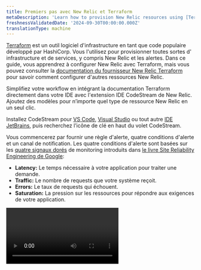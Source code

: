 ```yaml
---
title: Premiers pas avec New Relic et Terraform
metaDescription: 'Learn how to provision New Relic resources using [Terraform](https://www.terraform.io/).'
freshnessValidatedDate: '2024-09-30T00:00:00.000Z'
translationType: machine
---
```


[Terraform](https://www.terraform.io/) est un outil logiciel d&apos;infrastructure en tant que code populaire développé par HashiCorp. Vous l&apos;utilisez pour provisionner toutes sortes d&apos; infrastructure et de services, y compris New Relic <InlinePopover type="dashboards" />et les alertes. Dans ce guide, vous apprendrez à configurer New Relic <InlinePopover type="alerts" />avec Terraform, mais vous pouvez consulter la [documentation du fournisseur New Relic Terraform](https://registry.terraform.io/providers/newrelic/newrelic/latest/docs) pour savoir comment configurer d&apos;autres ressources New Relic.

<Callout variant="tip">
  Simplifiez votre workflow en intégrant la documentation Terraform directement dans votre IDE avec l&apos;extension IDE CodeStream de New Relic. Ajoutez des modèles pour n’importe quel type de ressource New Relic en un seul clic.

  Installez CodeStream pour [VS Code](https://marketplace.visualstudio.com/items?itemName=CodeStream.codestream), [Visual Studio](https://marketplace.visualstudio.com/items?itemName=CodeStream.codestream-vs-22) ou tout autre [IDE JetBrains](https://plugins.jetbrains.com/plugin/12206-new-relic-codestream), puis recherchez l’icône de clé en haut du volet CodeStream.
</Callout>

Vous commencerez par fournir une règle d&apos;alerte, quatre conditions d&apos;alerte et un canal de notification. Les quatre conditions d&apos;alerte sont basées sur les [quatre signaux dorés](https://landing.google.com/sre/sre-book/chapters/monitoring-distributed-systems/#xref_monitoring_golden-signals) de monitoring introduits dans [le livre Site Reliability Engineering de Google](https://landing.google.com/sre/sre-book/toc/index.html):

* <DNT>**Latency:**</DNT> Le temps nécessaire à votre application pour traiter une demande.
* <DNT>**Traffic:**</DNT> Le nombre de requests que votre système reçoit.
* <DNT>**Errors:**</DNT> Le taux de requests qui échouent.
* <DNT>**Saturation:**</DNT> La pression sur les ressources pour répondre aux exigences de votre application.

<Video id="vifxeilp2h" type="wistia" />

## Avant de commencer

Pour utiliser ce guide, vous devez avoir des connaissances de base sur New Relic et Terraform. Si vous n&apos;avez pas encore déployé d&apos;agent open source New Relic, [installez New Relic](/docs/agents/manage-apm-agents/installation/install-agent) pour votre application. [Installez également la CLI Terraform](https://learn.hashicorp.com/collections/terraform/cli).

<Steps>
  <Step>
    ## Bootstrap Terraform et le fournisseur New Relic

    Commencez par initialiser un répertoire de travail et créer un fichier de configuration Terraform :

    ```bash
    mkdir terraform-project && cd terraform-project
    touch main.tf
    ```

    Ensuite, demandez à Terraform d’installer et d’utiliser le fournisseur New Relic, en définissant les blocs `terraform` et `required_providers` dans <DNT>**main.tf**</DNT>:

    ```hcl
    terraform {
      # Require Terraform version 1.0 (recommended)
      required_version = "~> 1.0"

      # Require the latest 2.x version of the New Relic provider
      required_providers {
        newrelic = {
          source  = "newrelic/newrelic"
        }
      }
    }
    ```

    Dans ce bloc de code, vous définissez la version requise de Terraform sur 1.0 et définissez le fournisseur New Relic sur la dernière version 2.x. L&apos;utilisation des [contraintes de version](https://www.terraform.io/docs/configuration/version-constraints.html) adaptées à votre configuration offrira une meilleure stabilité à vos exécutions Terraform.

    Maintenant que vous avez défini vos versions de fournisseur Terraform et New Relic, vous devez configurer le fournisseur New Relic.
  </Step>

  <Step>
    ## Configurer le fournisseur New Relic

    Avec `terraform` entièrement défini, configurez New Relic `provider` avec les éléments suivants :

    1. Votre [identifiant de compte New Relic](/docs/accounts/install-new-relic/account-setup/account-id).
    2. Votre New Relic <InlinePopover type="userKey" />. La plupart des clés utilisateur commencent par le préfixe `NRAK-`.
    3. Votre [région New Relic](/docs/using-new-relic/welcome-new-relic/get-started/our-eu-us-region-data-centers#verifying-account). Votre région est `US` si votre URL New Relic est `one.newrelic.com` et `EU` si votre URL est `one.eu.newrelic.com`.

    Dans <DNT>**main.tf**</DNT>, définissez ces valeurs sur le fournisseur :

    ```hcl
    provider "newrelic" {
      account_id = 12345   # Your New Relic account ID
      api_key = "NRAK-***" # Your New Relic user key
      region = "US"        # US or EU (defaults to US)
    }
    ```

    En définissant ces valeurs sur le fournisseur New Relic, vous configurez ce fournisseur pour apporter des modifications au nom de votre compte via les API New Relic.

    <Callout variant="tip">
      Vous pouvez également configurer le fournisseur New Relic à l’aide [de variables d’environnement](https://registry.terraform.io/providers/newrelic/newrelic/latest/docs/guides/provider_configuration). Il s’agit d’un moyen utile de définir des valeurs par défaut pour la configuration de votre fournisseur.

      Pour plus d&apos;informations sur la configuration du fournisseur New Relic, n&apos;hésitez pas à consulter notre [documentation](https://registry.terraform.io/providers/newrelic/newrelic/latest/docs/guides/provider_configuration) officielle du fournisseur.
    </Callout>

    Une fois votre fournisseur New Relic configuré, initialisez Terraform :

    ```bash
    terraform init
    ```

    Une fois que Terraform a terminé d&apos;installer et d&apos;enregistrer le fournisseur New Relic, vous recevrez un message de réussite et quelques étapes pratiques, telles que l&apos;exécution de `terraform plan`. Cependant, avant de pouvoir exécuter `terraform plan`, vous devez créer vos ressources.
  </Step>

  <Step>
    ## Créer une règle d&apos;alerte New Relic avec les alertes signaux dorés

    Avec le fournisseur New Relic configuré et initialisé, vous pouvez définir une stratégie d&apos;alerte pour votre application.

    Étant donné que vous ciblez une application spécifique, utilisez un [`newrelic_entity`](https://registry.terraform.io/providers/newrelic/newrelic/latest/docs/data-sources/entity) pour récupérer les informations de l&apos;application à partir de New Relic et nous permettre de référencer ces données ailleurs dans la configuration :

    ```hcl
    data "newrelic_entity" "example_app" {
      name = "Your App Name" # Must be an exact match to your application name in New Relic
      domain = "APM" # or BROWSER, INFRA, MOBILE, SYNTH, depending on your entity's domain
      type = "APPLICATION"
    }
    ```

    Ensuite, créez un [`newrelic_alert_policy`](https://registry.terraform.io/providers/newrelic/newrelic/latest/docs/resources/alert_policy). Donnez à la politique un nom dynamique basé sur le nom de votre application. Cela permet de préciser la portée de la politique :

    ```hcl
    resource "newrelic_alert_policy" "golden_signal_policy" {
      name = "Golden Signals - ${data.newrelic_entity.example_app.name}"
    }
    ```

    À ce stade, vous devriez pouvoir tester votre configuration avec un essai à sec :

    ```bash
    terraform plan
    ```

    Vous devriez voir une sortie qui affiche le plan d’exécution de Terraform. Le plan contient les actions que Terraform exécute lorsque vous exécutez `terraform apply`:

    ```bash copyable=false
    [output] {muted}# Example output
    [output] ------------------------------------------------------------------------
    [output]
    [output] An execution plan has been generated and is shown below.
    [output] Resource actions are indicated with the following symbols:
    [output]   + create
    [output]
    [output] Terraform will perform the following actions:
    [output]
    [output]   # newrelic_alert_policy.golden_signal_policy will be created
    [output]   + resource "newrelic_alert_policy" "golden_signal_policy" {
    [output]       + account_id          = (known after apply)
    [output]       + id                  = (known after apply)
    [output]       + incident_preference = "PER_POLICY"
    [output]       + name                = "Golden Signals - Your App Name"
    [output]     }
    [output]
    [output] Plan: 1 to add, 0 to change, 0 to destroy.
    [output]
    [output] ------------------------------------------------------------------------
    ```

    Dans ce cas, le plan vous montre que Terraform créera une nouvelle règle d&apos;alerte lorsque vous exécuterez `terraform apply`. Après avoir vérifié les détails, exécutez le plan pour provisionner la ressource règle d&apos;alerte dans votre compte New Relic :

    ```bash
    terraform apply
    ```

    Chaque fois que vous modifiez `apply` , Terraform vous demande de confirmer les actions que vous lui avez demandé d&apos;exécuter. Tapez « oui ».

    Pendant son exécution, Terraform envoie le log à votre console :

    ```bash copyable=false
    [output] {muted}# Example output of `terraform apply`
    [output] newrelic_alert_policy.golden_signal_policy: Creating...
    [output] newrelic_alert_policy.golden_signal_policy: Creation complete after 1s [id=111222333]
    [output]
    [output] Apply complete! Resources: 1 added, 0 changed, 0 destroyed.
    ```

    [Connectez-vous à New Relic](https://login.newrelic.com/login) et [accédez à <DNT>**Alert Policies**</DNT>](/docs/alerts-applied-intelligence/new-relic-alerts/alert-policies/create-edit-or-find-alert-policy#alert-policy-view) pour confirmer que Terraform a créé votre nouvelle politique.

    Au fur et à mesure que vous avancez dans les étapes suivantes de création d&apos;une condition d&apos;alerte, vous pouvez exécuter `terraform apply` après avoir configuré chaque ressource. Actualisez votre page Web de règle d&apos;alerte pour voir les nouvelles ressources.
  </Step>

  <Step>
    ## Mise à disposition de la condition d&apos;alerte basée sur les quatre signaux dorés

    Ensuite, ajoutez une condition d&apos;alerte pour votre application en fonction des quatre signaux dorés : latence, trafic, erreurs et saturation. Appliquez ces conditions d’alerte à la règle d’alerte que vous avez créée à l’étape précédente.

    <DNT>
      **Latency**
    </DNT>

    La plupart des gens souhaitent éviter les temps de réponse lents. Vous pouvez créer un [`newrelic_alert_condition`](https://registry.terraform.io/providers/newrelic/newrelic/latest/docs/resources/alert_condition) qui se déclenche si le temps de réponse global de votre application dépasse cinq secondes pendant cinq minutes :

    ```hcl
    # Response time
    resource "newrelic_alert_condition" "response_time_web" {
      policy_id       = newrelic_alert_policy.golden_signal_policy.id
      name            = "High Response Time (Web) - ${data.newrelic_entity.example_app.name}"
      type            = "apm_app_metric"
      entities        = [data.newrelic_entity.example_app.application_id]
      metric          = "response_time_web"
      runbook_url     = "https://www.example.com"
      condition_scope = "application"

      term {
        duration      = 5
        operator      = "above"
        priority      = "critical"
        threshold     = "5"
        time_function = "all"
      }
    }
    ```

    Notez que vous liez cette condition d&apos;alerte à la règle d&apos;alerte précédemment configurée avec `policy_id`.

    Le `newrelic_alert_condition` est obsolète et vous souhaiterez utiliser les alertes NRQL à l&apos;avenir. Vous pouvez utiliser la configuration suivante pour créer une alerte NRQL qui exécute la même fonction que ci-dessus :

    ```hcl
    # Response time - Create Alert Condition
    resource "newrelic_nrql_alert_condition" "response_time_alert" {
      policy_id                    = newrelic_alert_policy.golden_signal_policy.id
      type                         = "static"
      name                         = "Response Time - ${data.newrelic_entity.example_app.name}"
      description                  = "High Transaction Response Time"
      runbook_url                  = "https://www.example.com"
      enabled                      = true
      violation_time_limit_seconds = 3600

      nrql {
        query             = "SELECT filter(average(newrelic.timeslice.value), WHERE metricTimesliceName = 'HttpDispatcher') OR 0 FROM Metric WHERE appId IN (${data.newrelic_entity.example_app.application_id}) AND metricTimesliceName IN ('HttpDispatcher', 'Agent/MetricsReported/count')"
      }

      critical {
        operator              = "above"
        threshold             = 5
        threshold_duration    = 300
        threshold_occurrences = "ALL"
      }
    }
    ```

    <DNT>
      **Traffic**
    </DNT>

    Traffic représente la quantité de demande placée sur votre système à un moment donné. le débit est une métrique qui mesure la quantité de trafic vers votre application. Créez un `newrelic_alert_condition` qui se déclenche si le taux de réponse global de votre application tombe en dessous de cinq requests par minute pendant cinq minutes :

    ```hcl
    # Low throughput
    resource "newrelic_alert_condition" "throughput_web" {
      policy_id       = newrelic_alert_policy.golden_signal_policy.id
      name            = "Low Throughput (Web)"
      type            = "apm_app_metric"
      entities        = [data.newrelic_entity.example_app.application_id]
      metric          = "throughput_web"
      condition_scope = "application"

      # Define a critical alert threshold that will
      # trigger after 5 minutes below 5 requests per minute.
      term {
        priority      = "critical"
        duration      = 5
        operator      = "below"
        threshold     = "5"
        time_function = "all"
      }
    }
    ```

    Ce type d&apos;alerte est utile lorsque vous vous attendez à une base de référence de trafic constante tout au long de la journée : une baisse du trafic peut indiquer un problème.

    <DNT>
      **Errors**
    </DNT>

    Si le taux d&apos;erreur de votre application augmente, vous devez le savoir. Créez un `newrelic_alert_condition` qui se déclenche si le taux d&apos;erreur de votre application dépasse 5 % pendant cinq minutes :

    ```hcl
    # Error percentage
    resource "newrelic_alert_condition" "error_percentage" {
      policy_id       = newrelic_alert_policy.golden_signal_policy.id
      name            = "High Error Percentage"
      type            = "apm_app_metric"
      entities        = [data.newrelic_entity.example_app.application_id]
      metric          = "error_percentage"
      runbook_url     = "https://www.example.com"
      condition_scope = "application"

      # Define a critical alert threshold that will trigger after 5 minutes above a 5% error rate.
      term {
        duration      = 5
        operator      = "above"
        threshold     = "5"
        time_function = "all"
      }
    }
    ```

    <DNT>
      **Saturation**
    </DNT>

    La saturation représente le degré de « remplissage » de votre service et peut prendre de nombreuses formes, telles que le temps CPU, l&apos;allocation de mémoire ou la profondeur de la file d&apos;attente. Dans cet exemple, supposons que vous disposez déjà d&apos;un agent [New Relic Infrastructure](https://newrelic.com/products/infrastructure) installé sur les hôtes servant votre application et que vous souhaitez configurer une alerte lorsque l&apos;utilisation du processeur dépasse un certain seuil :

    ```hcl
    # High CPU usage
    resource "newrelic_infra_alert_condition" "high_cpu" {
      policy_id   = newrelic_alert_policy.golden_signal_policy.id
      name        = "High CPU usage"
      type        = "infra_metric"
      event       = "SystemSample"
      select      = "cpuPercent"
      comparison  = "above"
      runbook_url = "https://www.example.com"
      where       = "(`applicationId` = '${data.newrelic_entity.example_app.application_id}')"

      # Define a critical alert threshold that will trigger after 5 minutes above 90% CPU utilization.
      critical {
        duration      = 5
        value         = 90
        time_function = "all"
      }
    }
    ```

    Pour l&apos;alerte d&apos;infrastructure, vous avez créé un [`newrelic_infra_alert_condition`](https://registry.terraform.io/providers/newrelic/newrelic/latest/docs/resources/infra_alert_condition) qui se déclenche si l&apos;utilisation globale du processeur sur ces hôtes dépasse 90 % pendant cinq minutes.
  </Step>

  <Step>
    ## Soyez averti lorsqu&apos;une alerte se déclenche

    Maintenant que vous avez configuré certaines conditions d&apos;alerte importantes, ajoutez une destination notification et un canal de notification à votre règle d&apos;alerte pour garantir que les bonnes personnes soient averties lorsqu&apos;une alerte se déclenche. Pour ce faire, utilisez un [`newrelic_notification_destination`](https://registry.terraform.io/providers/newrelic/newrelic/latest/docs/resources/notification_destination) et un [`newrelic_notification_channel`](https://registry.terraform.io/providers/newrelic/newrelic/latest/docs/resources/notification_channel).

    Pour commencer, créez une destination de notification par e-mail pour configurer votre liste de destinataires, qui peut être une personne spécifique ou une équipe. Ceci sera utilisé lors de la création d&apos;un canal de notification :

    ```hcl
    resource "newrelic_notification_destination" "team_email_destination" {
      name = "email-example"
      type = "EMAIL"

      property {
        key = "email"
        value = "team.member1@email.com,team.member2@email.com,team.member3@email.com"
      }
    }
    ```

    Si vous souhaitez spécifier plusieurs adresses e-mail, utilisez une liste d&apos;adresses e-mail délimitée par des virgules.

    Ensuite, créez un modèle de canal de notification par e-mail pour envoyer une notification d&apos;alerte à votre e-mail. Associez le canal à l&apos;ID de destination :

    ```hcl
    resource "newrelic_notification_channel" "team_email_channel" {
      name = "email-example"
      type = "EMAIL"
      destination_id = newrelic_notification_destination.team_email_destination.id
      product = "IINT"

      property {
        key = "subject"
        value = "New Subject"
      }
    }
    ```

    Enfin, et surtout, pour appliquer le canal de notification à votre règle d&apos;alerte, créez un [`newrelic_workflow`](https://registry.terraform.io/providers/newrelic/newrelic/latest/docs/resources/workflow):

    ```hcl
    resource "newrelic_workflow" "team_workflow" {
      name = "workflow-example"
      enrichments_enabled = true
      destinations_enabled = true
      workflow_enabled = true
      muting_rules_handling = "NOTIFY_ALL_ISSUES"

      enrichments {
        nrql {
          name = "Log"
          configurations {
           query = "SELECT count(*) FROM Metric"
          }
        }
      }

      issues_filter {
        name = "filter-example"
        type = "FILTER"

        predicate {
          attribute = "accumulations.sources"
          operator = "EXACTLY_MATCHES"
          values = [ "newrelic" ]
        }
      }

      destination {
        channel_id = newrelic_notification_channel.team_email_channel.id
      }
    }
    ```

    Un `newrelic_workflow` relie le canal de notification que vous venez de créer à vos alertes.

    Pour finaliser votre configuration de notification, exécutez `terraform apply` une dernière fois pour vous assurer que toutes vos ressources configurées sont à jour.

    ## Être averti lorsqu&apos;une alerte se déclenche (obsolète)

    <Callout variant="important">
      Les canaux d&apos;alerte sont obsolètes et ne seront pas pris en charge dans les versions futures.
    </Callout>

    Maintenant que vous avez configuré certaines conditions d&apos;alerte importantes, ajoutez un canal de notification à votre règle d&apos;alerte pour garantir que les bonnes personnes soient averties lorsqu&apos;une alerte se déclenche. Pour ce faire, utilisez un [`newrelic_alert_channel`](https://registry.terraform.io/providers/newrelic/newrelic/latest/docs/resources/alert_channel).

    Pour commencer, créez un canal de notification par e-mail pour envoyer une notification d&apos;alerte à votre e-mail. Utilisez ceci lorsque vous souhaitez avertir une personne ou une équipe spécifique lorsque des alertes sont déclenchées :

    ```hcl
    resource "newrelic_alert_channel" "team_email" {
      name = "example"
      type = "email"

      config {
        recipients              = "yourawesometeam@example.com"
        include_json_attachment = "1"
      }
    }
    ```

    Si vous souhaitez spécifier plusieurs `recipients`, utilisez une liste d&apos;adresses e-mail délimitée par des virgules.

    Enfin, et surtout, pour appliquer le canal de notification à votre règle d&apos;alerte, créez un [`newrelic_alert_policy_channel`](https://registry.terraform.io/providers/newrelic/newrelic/latest/docs/resources/alert_policy_channel):

    ```hcl
    resource "newrelic_alert_policy_channel" "golden_signals" {
      policy_id   = newrelic_alert_policy.golden_signal_policy.id
      channel_ids = [newrelic_alert_channel.team_email.id]
    }
    ```

    Un `newrelic_alert_policy_channel` relie le canal de notification que vous venez de créer à votre règle d&apos;alerte.

    Pour finaliser configuration de vos alertes signaux dorés, exécutez `terraform apply` une dernière fois pour vous assurer que toutes vos ressources configurées sont à jour.

    <Callout variant="tip" title="Crédit supplémentaire">
      `new_relic_alert_channel` [prend en charge plusieurs types](https://registry.terraform.io/providers/newrelic/newrelic/latest/docs/resources/alert_channel#argument-reference) de canaux de notification, notamment le courrier électronique, Slack et PagerDuty. Donc, si vous souhaitez explorer cela davantage, essayez de créer un canal d&apos;alerte pour un deuxième type de canal, tel que Slack :

      ```hcl
      # Slack notification channel
      resource "newrelic_alert_channel" "slack_notification" {
        name = "slack-example"
        type = "slack"

        config {
          # Use the URL provided in your New Relic Slack integration
          url     = "https://hooks.slack.com/services/XXXXXXX/XXXXXXX/XXXXXXXXXX"
          channel = "your-slack-channel-for-alerts"
        }
      }
      ```

      Avant d&apos; `apply` cette modification, vous devez ajouter l&apos; [application Slack New Relic](https://slack.com/apps/A0F827KK2-new-relic-alerts) à votre compte Slack et sélectionner un canal Slack pour envoyer la notification. Avec ce nouveau canal d&apos;alerte, les alertes déclenchées envoient une notification au canal Slack de votre choix.
    </Callout>
  </Step>
</Steps>

## Conclusion

À mesure que votre équipe évalue le système d’alerte que vous avez mis en place, vous constaterez que vous devrez peut-être modifier les valeurs de configuration, telles que le seuil et la durée de l’alerte. Si vous gérez votre projet Terraform dans un référentiel distant, vous pouvez soumettre une demande de tirage afin que votre équipe puisse examiner ces modifications parallèlement au reste de vos contributions au code.

<Callout variant="tip">
  Vous pouvez également envisager d’automatiser ce processus dans votre pipeline CI/CD. Utilisez [le guide des pratiques recommandées](https://www.terraform.io/docs/cloud/guides/recommended-practices/index.html) de Terraform pour en savoir plus sur leur workflow recommandé et sur la manière de faire évoluer vos pratiques de provisionnement.
</Callout>
